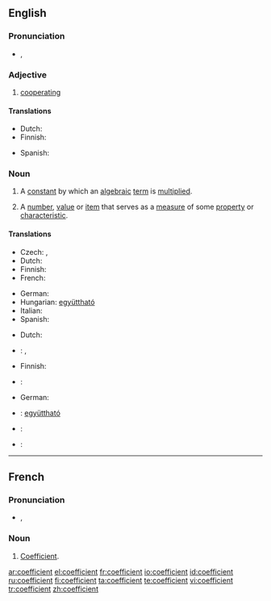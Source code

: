 ==English==

===Pronunciation===
* {{a|UK}} {{IPA|/ˌkəʊˈɪ.fɪʃn̩t/|/ˌkəʊˈi.fɪʃn̩t/}}, {{SAMPA|1=/%k@U"I.fISn=t/|2=/%k@U"i.fISn=t/}}

===Adjective===
{{en-adj}}

# [[cooperating]]
{{rfex}}

====Translations====
{{trans-top|cooperating}}
* Dutch: {{t|nl|behulpzaam}}
* Finnish: {{t|fi|myötävaikuttava}}
{{trans-mid}}
* Spanish: {{t-|es|coeficiente}}
{{trans-bottom}}

===Noun===
{{en-noun}}

# {{math}} A [[constant]] by which an [[algebraic]] [[term]] is [[multiply|multiplied]].
# A [[number]], [[value]] or [[item]] that serves as a [[measure]] of some [[property]] or [[characteristic]].

====Translations====
{{trans-top|algebraic constant}}
* Czech: {{t-|cs|koeficient|m}}, {{t-|cs|součinitel|m}}
* Dutch: {{t|nl|coëfficiënt|m}}
* Finnish: {{t-|fi|kerroin}}
* French: {{t+|fr|coefficient|m}}
{{trans-mid}}
* German: {{t+|de|Koeffizient|m}}
* Hungarian: [[együttható]]
* Italian: {{t-|it|coefficiente|m}}
* Spanish: {{t-|es|coeficiente|m}}
{{trans-bottom}}

{{rfc-tsort|unexpected template:  ttbc Spanish }}
{{trans-top|measure of some property or characteristic}}
* Dutch: {{t|nl|coëfficiënt|m}}
* {{ttbc|Czech}}: {{t-|cs|koeficient|m}}, {{t-|cs|součinitel|m}}
* Finnish: {{t-|fi|kerroin}}
* {{ttbc|French}}: {{t+|fr|coefficient|m}}
{{trans-mid}}
* German: {{t+|de|Koeffizient|m}}
* {{ttbc|Hungarian}}: [[együttható]]
* {{ttbc|Italian}}: {{t-|it|coefficiente|m}}
* {{ttbc|Spanish}}: {{t-|es|coeficiente|m}}
{{trans-bottom}}

----

==French==

===Pronunciation===
* {{IPA|/kɔ.e.fi.sjɑ̃/|lang=fr}}, {{SAMPA|/kO.e.fi.sjA~/|lang=fr}}

===Noun===
{{fr-noun|m}}

# [[#English|Coefficient]].

[[ar:coefficient]]
[[el:coefficient]]
[[fr:coefficient]]
[[io:coefficient]]
[[id:coefficient]]
[[ru:coefficient]]
[[fi:coefficient]]
[[ta:coefficient]]
[[te:coefficient]]
[[vi:coefficient]]
[[tr:coefficient]]
[[zh:coefficient]]